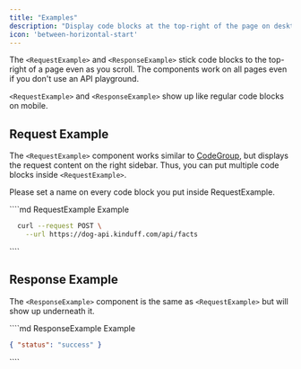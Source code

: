 ```yaml
---
title: "Examples"
description: "Display code blocks at the top-right of the page on desktop devices"
icon: 'between-horizontal-start'
---
```


The `<RequestExample>` and `<ResponseExample>` stick code blocks to the top-right of a page even as you scroll. The components work on all pages even if you don't use an API playground.

`<RequestExample>` and `<ResponseExample>` show up like regular code blocks on mobile.

## Request Example

The `<RequestExample>` component works similar to [CodeGroup](/components/code-groups), but displays the request content on the right sidebar. Thus, you can put multiple code blocks inside `<RequestExample>`.

Please set a name on every code block you put inside RequestExample.

<RequestExample>
````md RequestExample Example
<RequestExample>

```bash Request
  curl --request POST \
    --url https://dog-api.kinduff.com/api/facts
```

</RequestExample>
````
</RequestExample>

## Response Example

The `<ResponseExample>` component is the same as `<RequestExample>` but will show up underneath it.

<ResponseExample>
````md ResponseExample Example
<ResponseExample>

```json Response
{ "status": "success" }
```

</ResponseExample>
````
</ResponseExample>

